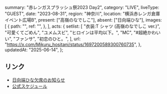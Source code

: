   summary: "赤レンガスプラッシュ祭2023 Day2",
  category: "LIVE",
  liveType: "GUEST",
  date: "2023-08-31",
  region: "神奈川",
  location: "横浜赤レンガ倉庫イベント広場B",
  present: ["高嶺のなでしこ"],
  absent: ["日向端ひな"],
  images: [
    {
      path: "",
      ref: "",
    },
  ],
  acts: {
    setlist: [
      "衣装:T シャツ (高嶺のなでしこ ver.)",
      "可愛くてごめん",
      "ユメムスビ",
      "ヒロインは平均以下。",
      "MC",
      "#超絶かわいい",
      "ファンサ",
      "初恋のひと。",
    ],
    url: "https://x.com/Mikuru_hositani/status/1697200589300760735",
  },
  updatedAt: "2025-06-14",
};

## リンク

- [日向端ひな欠席のお知らせ](https://x.com/takanenofficial/status/1696825196840431795)
- [公式スケジュール](https://takanenonadeshiko.jp/?p=1186)
